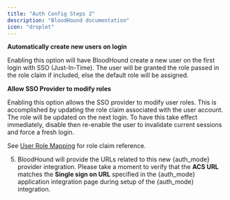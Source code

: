 ```yaml
---
title: "Auth Config Steps 2"
description: "BloodHound documentation"
icon: "droplet"
---
```



 **Automatically create new users on login**

  Enabling this option will have BloodHound create a new user on the first login with SSO (Just-In-Time). The user will be granted the role passed in the role claim if included, else the default role will be assigned.

 **Allow SSO Provider to modify roles**

  Enabling this option allows the SSO provider to modify user roles. This is accomplished by updating the role claim associated with the user account. The role will be updated on the next login. 
  To have this take effect immediately, disable then re-enable the user to invalidate current sessions and force a fresh login.

  See [User Role Mapping](#user-role-mapping) for role claim reference. 

5.  BloodHound will provide the URLs related to this new {auth_mode} provider integration. Please take a moment to verify that the **ACS URL** matches the **Single sign on URL** specified in the {auth_mode} application integration page during setup of the {auth_mode} integration.
